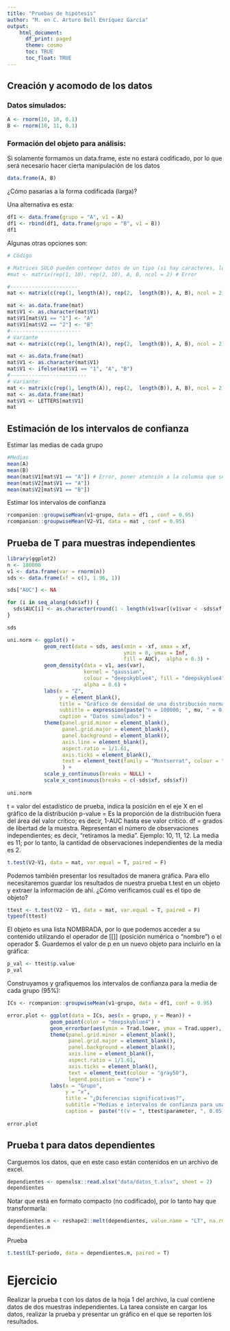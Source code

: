 ```yaml
---
title: "Pruebas de hipótesis"
author: "M. en C. Arturo Bell Enríquez García"
output:
    html_document:
      df_print: paged
      theme: cosmo
      toc: TRUE
      toc_float: TRUE
---
```


## Creación y acomodo de los datos
### Datos simulados:
```r
A <- rnorm(10, 10, 0.1)
B <- rnorm(10, 11, 0.1)
```

### Formación del objeto para análisis:
Si solamente formamos un data.frame, este no estará codificado, por lo que será necesario hacer cierta manipulación de los datos
```r
data.frame(A, B)
```
¿Cómo pasarías a la forma codificada (larga)?

Una alternativa es esta:
```r
df1 <- data.frame(grupo = "A", v1 = A)
df1 <- rbind(df1, data.frame(grupo = "B", v1 = B))
df1
```

Algunas otras opciones son:
```r
# Código

# Matrices SOLO pueden contener datos de un tipo (si hay caracteres, los números también se transformarán a caractér)
#mat <- matrix(rep(1, 10), rep(2, 10), A, B, ncol = 2) # Error

#----------------------
mat <- matrix(c(rep(1, length(A)), rep(2,  length(B)), A, B), ncol = 2)

mat <- as.data.frame(mat)
mat$V1 <- as.character(mat$V1)
mat$V1[mat$V1 == "1"] <- "A"
mat$V1[mat$V2 == "2"] <- "B"
#-----------------------
# Variante
mat <- matrix(c(rep(1, length(A)), rep(2,  length(B)), A, B), ncol = 2)

mat <- as.data.frame(mat)
mat$V1 <- as.character(mat$V1)
mat$V1 <- ifelse(mat$V1 == "1", "A", "B")
#-------------------------
# Variante:
mat <- matrix(c(rep(1, length(A)), rep(2,  length(B)), A, B), ncol = 2)
mat <- as.data.frame(mat)
mat$V1 <- LETTERS[mat$V1]
mat

```

## Estimación de los intervalos de confianza
Estimar las medias de cada grupo
```r
#Medias
mean(A)
mean(B)
mean(mat$V1[mat$V1 == "A"]) # Error, poner atención a la columna que se está seleccionando
mean(mat$V2[mat$V1 == "A"])
mean(mat$V2[mat$V1 == "B"])
```

Estimar los intervalos de confianza
```r
rcompanion::groupwiseMean(v1~grupo, data = df1 , conf = 0.95)
rcompanion::groupwiseMean(V2~V1, data = mat , conf = 0.95)
```

## Prueba de T para muestras independientes

```r
library(ggplot2)
n <- 100000
v1 <- data.frame(var = rnorm(n))
sds <- data.frame(xf = c(3, 1.96, 1))

sds["AUC"] <- NA

for (i in seq_along(sds$xf)) {
  sds$AUC[i] <- as.character(round(1 - length(v1$var[(v1$var < -sds$xf[i]) | (v1$var > sds$xf[i])])/n, 2))
}

sds

uni.norm <- ggplot() + 
            geom_rect(data = sds, aes(xmin = -xf, xmax = xf, 
                                      ymin = 0, ymax = Inf, 
                                      fill = AUC),  alpha = 0.3) +
            geom_density(data = v1, aes(var),
                         kernel = "gaussian", 
                         colour = "deepskyblue4", fill = "deepskyblue4", 
                         alpha = 0.6) +
            labs(x = "Z",
                 y = element_blank(),
                 title = "Gráfico de densidad de una distribución normal unitaria",
                 subtitle = expression(paste("n = 100000; ", mu, " = 0; ", sigma, " = 1")),
                 caption = "Datos simulados") +
            theme(panel.grid.minor = element_blank(),
                  panel.grid.major = element_blank(),
                  panel.background = element_blank(),
                  axis.line = element_blank(),
                  aspect.ratio = 1/1.61,
                  axis.ticks = element_blank(),
                  text = element_text(family = "Montserrat", colour = "gray50")
                  ) +
            scale_y_continuous(breaks = NULL) +
            scale_x_continuous(breaks = c(-sds$xf, sds$xf))
            
uni.norm
```

t = valor del estadístico de prueba, indica la posición en el eje X en el gráfico de la distribución
p-value = Es la proporción de la distribución fuera del área del valor crítico; es decir, 1-AUC hasta ese valor crítico.
df = grados de libertad de la muestra. Representan el número de observaciones independientes; es decir, "retiramos la media". Ejemplo: 10, 11, 12. La media es 11; por lo tanto, la cantidad de observaciones independientes de la media es 2.

```r
t.test(V2~V1, data = mat, var.equal = T, paired = F)
```

Podemos también presentar los resultados de manera gráfica. Para ello necesitaremos guardar los resultados de nuestra prueba t.test en un objeto y extraer la información de ahí. ¿Cómo verificamos cuál es el tipo de objeto?

```r
ttest <- t.test(V2 ~ V1, data = mat, var.equal = T, paired = F)
typeof(ttest)
```

El objeto es una lista NOMBRADA, por lo que podemos acceder a su contenido utilizando el operador de [[]] (posición numérica o "nombre") o el operador $. Guardemos el valor de p en un nuevo objeto para incluirlo en la gráfica:

```r
p_val <- ttest$p.value
p_val
```

Construyamos y grafiquemos los intervalos de confianza para la media de cada grupo (95%):

```r
ICs <- rcompanion::groupwiseMean(v1~grupo, data = df1, conf = 0.95)

error.plot <- ggplot(data = ICs, aes(x = grupo, y = Mean)) +
              geom_point(color = "deepskyblue4") + 
              geom_errorbar(aes(ymin = Trad.lower, ymax = Trad.upper), color = "deepskyblue4") +
              theme(panel.grid.minor = element_blank(),
                    panel.grid.major = element_blank(),
                    panel.background = element_blank(),
                    axis.line = element_blank(),
                    aspect.ratio = 1/1.61,
                    axis.ticks = element_blank(),
                    text = element_text(colour = "gray50"),
                    legend.position = "none") +
              labs(x = "Grupo",
                   y = "x",
                   title = "¿Diferencias significativas?",
                   subtitle ="Medias e intervalos de confianza para una variable aleatoria",
                   caption =  paste("t(v = ", ttest$parameter, ", 0.05) = ", round(ttest[["statistic"]] ,2), "; ", ifelse(p_val < 0.0001, "p < 0.0001", paste("p = ", p_val))))
              
error.plot
```


## Prueba t para datos dependientes
Carguemos los datos, que en este caso están contenidos en un archivo de excel.
```r
dependientes <- openxlsx::read.xlsx("data/datos_t.xlsx", sheet = 2)
dependientes
```

Notar que está en formato compacto (no codificado), por lo tanto hay que transformarla:
```r
dependientes.m <- reshape2::melt(dependientes, value.name = "LT", na.rm = T, variable.name = "periodo")
dependientes.m
```

Prueba
```r
t.test(LT~periodo, data = dependientes.m, paired = T)
```

# Ejercicio

Realizar la prueba t con los datos de la hoja 1 del archivo, la cual contiene datos de dos muestras independientes. La tarea consiste en cargar los datos, realizar la prueba y presentar un gráfico en el que se reporten los resultados.